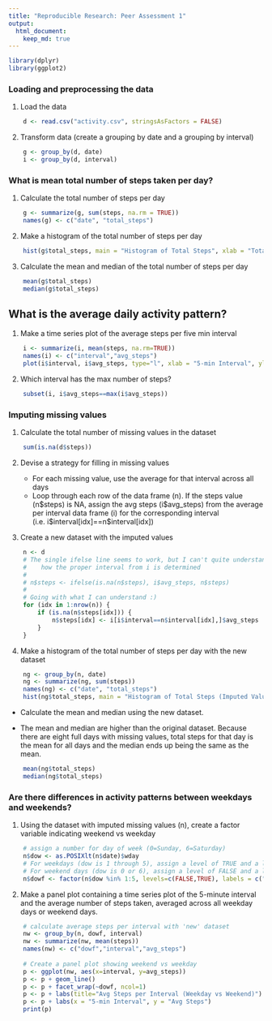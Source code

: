 ```yaml
---
title: "Reproducible Research: Peer Assessment 1"
output: 
  html_document:
    keep_md: true
---
```

```r
library(dplyr)
library(ggplot2)
```

### Loading and preprocessing the data
1. Load the data
```r
    d <- read.csv("activity.csv", stringsAsFactors = FALSE)
```


2. Transform data (create a grouping by date and a grouping by interval)
```r
    g <- group_by(d, date)
    i <- group_by(d, interval)
```

### What is mean total number of steps taken per day?
1. Calculate the total number of steps per day
```r
    g <- summarize(g, sum(steps, na.rm = TRUE))
    names(g) <- c("date", "total_steps")
```


2. Make a histogram of the total number of steps per day
```r
    hist(g$total_steps, main = "Histogram of Total Steps", xlab = "Total Steps")
```


3. Calculate the mean and median of the total number of steps per day
```r
    mean(g$total_steps)
    median(g$total_steps)
```


## What is the average daily activity pattern?
1. Make a time series plot of the average steps per five min interval
```r
    i <- summarize(i, mean(steps, na.rm=TRUE))
    names(i) <- c("interval","avg_steps")
    plot(i$interval, i$avg_steps, type="l", xlab = "5-min Interval", ylab = "Avg Steps", main = "Avg Steps per Interval")
```


2. Which interval has the max number of steps?
```r
    subset(i, i$avg_steps==max(i$avg_steps))
```


### Imputing missing values
1. Calculate the total number of missing values in the dataset
```r
    sum(is.na(d$steps))
```    


2. Devise a strategy for filling in missing values

   * For each missing value, use the average for that interval across all days
   * Loop through each row of the data frame (n).  If the steps value (n\$steps) is NA, assign the avg steps (i\$avg_steps) from the average per interval data frame (i) for the corresponding interval (i.e. i\$interval[idx]==n\$interval[idx])
   
3. Create a new dataset with the imputed values
```r
    n <- d
    # The single ifelse line seems to work, but I can't quite understand 
    #    how the proper interval from i is determined
    #
    # n$steps <- ifelse(is.na(n$steps), i$avg_steps, n$steps)
    #
    # Going with what I can understand :)
    for (idx in 1:nrow(n)) {
        if (is.na(n$steps[idx])) {
            n$steps[idx] <- i[i$interval==n$interval[idx],]$avg_steps
        } 
    }
```    


4. Make a histogram of the total number of steps per day with the new dataset
```r
    ng <- group_by(n, date)
    ng <- summarize(ng, sum(steps))
    names(ng) <- c("date", "total_steps")
    hist(ng$total_steps, main = "Histogram of Total Steps (Imputed Values)", xlab = "Total Steps") 
```    

   * Calculate the mean and median using the new dataset.
   
   * The mean and median are higher than the original dataset.  Because there are eight full days with missing values, total steps for that day is the mean for all days and the median ends up being the same as the mean.
```r
    mean(ng$total_steps)
    median(ng$total_steps)
```    
   
   
### Are there differences in activity patterns between weekdays and weekends?
1. Using the dataset with imputed missing values (n), create a factor variable indicating weekend vs weekday
```r
    # assign a number for day of week (0=Sunday, 6=Saturday)
    n$dow <- as.POSIXlt(n$date)$wday
    # For weekdays (dow is 1 through 5), assign a level of TRUE and a label of "weekday"
    # For weekend days (dow is 0 or 6), assign a level of FALSE and a label of "weekend"
    n$dowf <- factor(n$dow %in% 1:5, levels=c(FALSE,TRUE), labels = c("weekend","weekday"))
```


2. Make a panel plot containing a time series plot of the 5-minute interval and the average number of steps taken, averaged across all weekday days or weekend days.
```r
    # calculate average steps per interval with 'new' dataset
    nw <- group_by(n, dowf, interval)
    nw <- summarize(nw, mean(steps))
    names(nw) <- c("dowf","interval","avg_steps")
    
    # Create a panel plot showing weekend vs weekday
    p <- ggplot(nw, aes(x=interval, y=avg_steps)) 
    p <- p + geom_line() 
    p <- p + facet_wrap(~dowf, ncol=1)
    p <- p + labs(title="Avg Steps per Interval (Weekday vs Weekend)")
    p <- p + labs(x = "5-min Interval", y = "Avg Steps")
    print(p)
```    